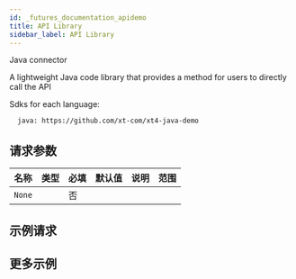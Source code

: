 ```yaml
---
id: _futures_documentation_apidemo
title: API Library
sidebar_label: API Library
---
```


Java connector

A lightweight Java code library that provides a method for users to directly call the API

Sdks for each language:

      java: https://github.com/xt-com/xt4-java-demo

## 请求参数

| 名称   | 类型 | 必填 | 默认值 | 说明 | 范围 |
| ------ | ---- | ---- | ------ | ---- | ---- |
| `None` |      | 否   |        |      |      |

## 示例请求

## 更多示例
